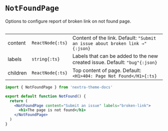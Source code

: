 
# `NotFoundPage`

Options to configure report of broken link on not found page.

<Table>

|          |                  |                                                                              |
| -------- | ---------------- | ---------------------------------------------------------------------------- |
| content  | `ReactNode{:ts}` | Content of the link. Default: `"Submit an issue about broken link →"{:json}` |
| labels   | `string{:ts}`    | Labels that can be added to the new created issue. Default: `"bug"{:json}`   |
| children | `ReactNode{:ts}` | Top content of page. Default: `<H1>404: Page Not Found</H1>{:ts}`            |

</Table>

```jsx filename="app/not-found.jsx"
import { NotFoundPage } from 'nextra-theme-docs'

export default function NotFound() {
  return (
    <NotFoundPage content="Submit an issue" labels="broken-link">
      <h1>The page is not found</h1>
    </NotFoundPage>
  )
}
```
